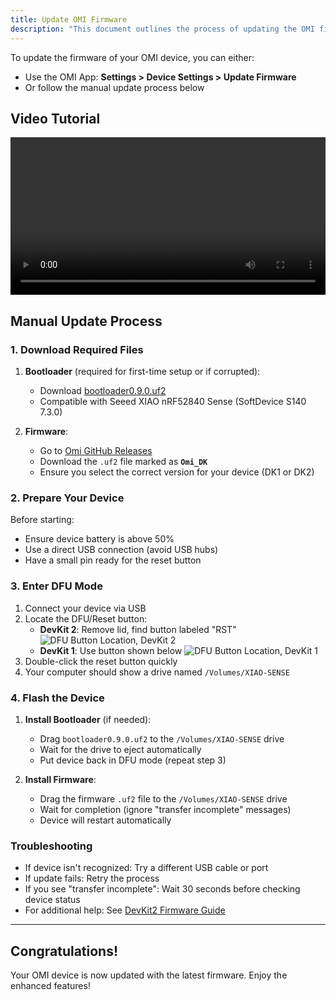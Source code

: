 ```yaml
---
title: Update OMI Firmware
description: "This document outlines the process of updating the OMI firmware."
---
```


To update the firmware of your OMI device, you can either:
- Use the OMI App: **Settings > Device Settings > Update Firmware**
- Or follow the manual update process below

## Video Tutorial

<div style={{ textAlign: "center" }}>
  <video
    width="100%"
    height="auto"
    controls
    playsInline
    preload="metadata"
  >
    <source
      src="/docs/static/images/updating_your_friend.mp4"
      type="video/mp4"
    />
    Your browser does not support the video tag. <a href="/docs/static/images/updating_your_friend.mp4">
      Click here to download the video
    </a>.
  </video>
</div>

## Manual Update Process

### 1. Download Required Files

1. **Bootloader** (required for first-time setup or if corrupted):
   - Download [bootloader0.9.0.uf2](https://github.com/BasedHardware/omi/releases/download/v2.0.1-Omi/bootloader0.9.0.uf2)
   - Compatible with Seeed XIAO nRF52840 Sense (SoftDevice S140 7.3.0)

2. **Firmware**:
   - Go to [Omi GitHub Releases](https://github.com/BasedHardware/omi/releases)
   - Download the `.uf2` file marked as **`Omi_DK`**
   - Ensure you select the correct version for your device (DK1 or DK2)

### 2. Prepare Your Device

Before starting:
- Ensure device battery is above 50%
- Use a direct USB connection (avoid USB hubs)
- Have a small pin ready for the reset button

### 3. Enter DFU Mode

1. Connect your device via USB
2. Locate the DFU/Reset button:
   - **DevKit 2**: Remove lid, find button labeled "RST"
     ![DFU Button Location, DevKit 2](/docs/static/images/dk2_rst_button.jpeg)
   - **DevKit 1**: Use button shown below
     ![DFU Button Location, DevKit 1](/docs/static/images/dfu_dev_kit_reset_button.png)
3. Double-click the reset button quickly
4. Your computer should show a drive named `/Volumes/XIAO-SENSE`

### 4. Flash the Device

1. **Install Bootloader** (if needed):
   - Drag `bootloader0.9.0.uf2` to the `/Volumes/XIAO-SENSE` drive
   - Wait for the drive to eject automatically
   - Put device back in DFU mode (repeat step 3)

2. **Install Firmware**:
   - Drag the firmware `.uf2` file to the `/Volumes/XIAO-SENSE` drive
   - Wait for completion (ignore "transfer incomplete" messages)
   - Device will restart automatically

### Troubleshooting

- If device isn't recognized: Try a different USB cable or port
- If update fails: Retry the process
- If you see "transfer incomplete": Wait 30 seconds before checking device status
- For additional help: See [DevKit2 Firmware Guide](https://help.omi.me/en/articles/9995941-updating-your-devkit2-firmware)

---

## Congratulations!

Your OMI device is now updated with the latest firmware. Enjoy the enhanced features!

